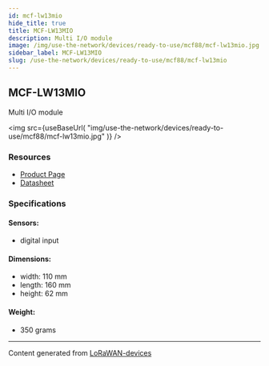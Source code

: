 ```yaml
---
id: mcf-lw13mio
hide_title: true
title: MCF-LW13MIO
description: Multi I/O module
image: /img/use-the-network/devices/ready-to-use/mcf88/mcf-lw13mio.jpg
sidebar_label: MCF-LW13MIO
slug: /use-the-network/devices/ready-to-use/mcf88/mcf-lw13mio
---
```



## MCF-LW13MIO

Multi I/O module

<img
src={useBaseUrl(
"img/use-the-network/devices/ready-to-use/mcf88/mcf-lw13mio.jpg"
)}
/>

### Resources

- [Product Page](https://www.mcf88.it/prodotto/mcf-lw13mio/)
- [Datasheet](https://www.mcf88.it/wp-content/uploads/2020/07/MCF-LW13MIO.pdf)

### Specifications

#### Sensors:
- digital input
#### Dimensions:
- width: 110 mm
- length: 160 mm
- height: 62 mm
#### Weight: 
- 350 grams



---
Content generated from [LoRaWAN-devices](https://github.com/TheThingsNetwork/lorawan-devices)